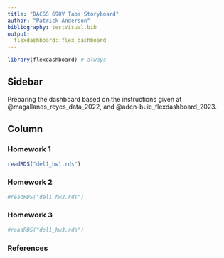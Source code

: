 ```yaml
---
title: "DACSS 690V Tabs Storyboard"
author: "Patrick Anderson"
bibliography: testVisual.bib
output: 
  flexdashboard::flex_dashboard
---
```


```r
library(flexdashboard) # always
```

## Sidebar {.sidebar}


Preparing the dashboard based on the instructions given at @magallanes_reyes_data_2022, and @aden-buie_flexdashboard_2023.

## Column {.tabset .tabset-fade}


### Homework 1

```r
readRDS("del1_hw1.rds")
```


### Homework 2

```r
#readRDS("del1_hw2.rds")
```

### Homework 3

```r
#readRDS("del1_hw3.rds")
```


### References 
